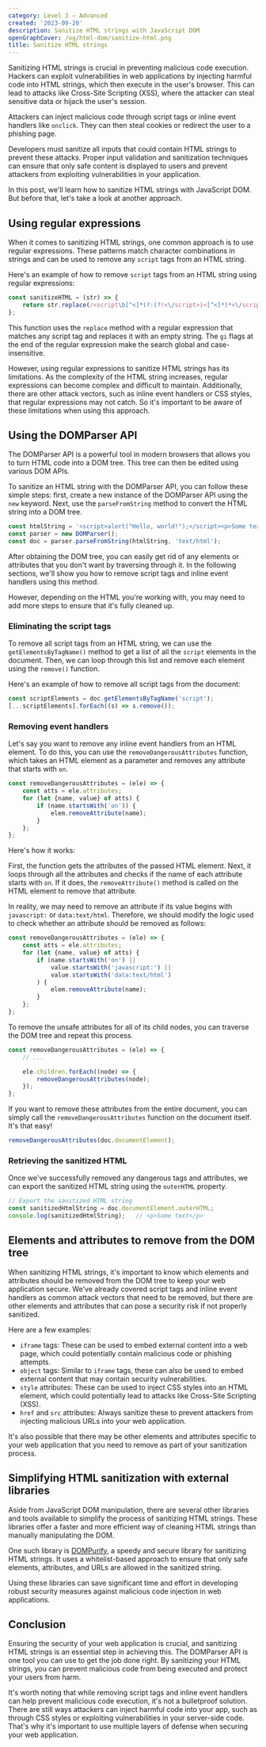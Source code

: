 ```yaml
---
category: Level 3 — Advanced
created: '2023-09-20'
description: Sanitize HTML strings with JavaScript DOM
openGraphCover: /og/html-dom/sanitize-html.png
title: Sanitize HTML strings
---
```


Sanitizing HTML strings is crucial in preventing malicious code execution. Hackers can exploit vulnerabilities in web applications by injecting harmful code into HTML strings, which then execute in the user's browser. This can lead to attacks like Cross-Site Scripting (XSS), where the attacker can steal sensitive data or hijack the user's session.

Attackers can inject malicious code through script tags or inline event handlers like `onclick`. They can then steal cookies or redirect the user to a phishing page.

Developers must sanitize all inputs that could contain HTML strings to prevent these attacks. Proper input validation and sanitization techniques can ensure that only safe content is displayed to users and prevent attackers from exploiting vulnerabilities in your application.

In this post, we'll learn how to sanitize HTML strings with JavaScript DOM. But before that, let's take a look at another approach.

## Using regular expressions

When it comes to sanitizing HTML strings, one common approach is to use regular expressions. These patterns match character combinations in strings and can be used to remove any `script` tags from an HTML string.

Here's an example of how to remove `script` tags from an HTML string using regular expressions:

```js
const sanitizeHTML = (str) => {
    return str.replace(/<script\b[^<]*(?:(?!<\/script>)<[^<]*)*<\/script>/gi, '');
};
```

This function uses the `replace` method with a regular expression that matches any script tag and replaces it with an empty string. The `gi` flags at the end of the regular expression make the search global and case-insensitive.

However, using regular expressions to sanitize HTML strings has its limitations. As the complexity of the HTML string increases, regular expressions can become complex and difficult to maintain. Additionally, there are other attack vectors, such as inline event handlers or CSS styles, that regular expressions may not catch. So it's important to be aware of these limitations when using this approach.

## Using the DOMParser API

The DOMParser API is a powerful tool in modern browsers that allows you to turn HTML code into a DOM tree. This tree can then be edited using various DOM APIs.

To sanitize an HTML string with the DOMParser API, you can follow these simple steps: first, create a new instance of the DOMParser API using the `new` keyword. Next, use the `parseFromString` method to convert the HTML string into a DOM tree.

```js
const htmlString = '<script>alert("Hello, world!");</script><p>Some text</p>';
const parser = new DOMParser();
const doc = parser.parseFromString(htmlString, 'text/html');
```

After obtaining the DOM tree, you can easily get rid of any elements or attributes that you don't want by traversing through it. In the following sections, we'll show you how to remove script tags and inline event handlers using this method.

However, depending on the HTML you're working with, you may need to add more steps to ensure that it's fully cleaned up.

### Eliminating the script tags

To remove all script tags from an HTML string, we can use the `getElementsByTagName()` method to get a list of all the `script` elements in the document. Then, we can loop through this list and remove each element using the `remove()` function.

Here's an example of how to remove all script tags from the document:

```js
const scriptElements = doc.getElementsByTagName('script');
[...scriptElements].forEach((s) => s.remove());
```

### Removing event handlers

Let's say you want to remove any inline event handlers from an HTML element. To do this, you can use the `removeDangerousAttributes` function, which takes an HTML element as a parameter and removes any attribute that starts with `on`.

```js
const removeDangerousAttributes = (ele) => {
    const atts = ele.attributes;
    for (let {name, value} of atts) {
        if (name.startsWith('on')) {
            elem.removeAttribute(name);
        }
    };
};
```

Here's how it works:

First, the function gets the attributes of the passed HTML element. Next, it loops through all the attributes and checks if the name of each attribute starts with `on`. If it does, the `removeAttribute()` method is called on the HTML element to remove that attribute.

In reality, we may need to remove an attribute if its value begins with `javascript:` or `data:text/html`. Therefore, we should modify the logic used to check whether an attribute should be removed as follows:

```js
const removeDangerousAttributes = (ele) => {
    const atts = ele.attributes;
    for (let {name, value} of atts) {
        if (name.startsWith('on') ||
            value.startsWith('javascript:') ||
            value.startsWith('data:text/html')
        ) {
            elem.removeAttribute(name);
        }
    };
};
```

To remove the unsafe attributes for all of its child nodes, you can traverse the DOM tree and repeat this process.

```js
const removeDangerousAttributes = (ele) => {
    // ...

    ele.children.forEach((node) => {
        removeDangerousAttributes(node);
    });
};
```

If you want to remove these attributes from the entire document, you can simply call the `removeDangerousAttributes` function on the document itself. It's that easy!

```js
removeDangerousAttributes(doc.documentElement);
```

### Retrieving the sanitized HTML

Once we've successfully removed any dangerous tags and attributes, we can export the sanitized HTML string using the `outerHTML` property.

```js
// Export the sanitized HTML string
const sanitizedHtmlString = doc.documentElement.outerHTML;
console.log(sanitizedHtmlString);   // <p>Some text</p>
```

## Elements and attributes to remove from the DOM tree

When sanitizing HTML strings, it's important to know which elements and attributes should be removed from the DOM tree to keep your web application secure. We've already covered script tags and inline event handlers as common attack vectors that need to be removed, but there are other elements and attributes that can pose a security risk if not properly sanitized.

Here are a few examples:

-   `iframe` tags: These can be used to embed external content into a web page, which could potentially contain malicious code or phishing attempts.
-   `object` tags: Similar to `iframe` tags, these can also be used to embed external content that may contain security vulnerabilities.
-   `style` attributes: These can be used to inject CSS styles into an HTML element, which could potentially lead to attacks like Cross-Site Scripting (XSS).
-   `href` and `src` attributes: Always sanitize these to prevent attackers from injecting malicious URLs into your web application.

It's also possible that there may be other elements and attributes specific to your web application that you need to remove as part of your sanitization process.

## Simplifying HTML sanitization with external libraries

Aside from JavaScript DOM manipulation, there are several other libraries and tools available to simplify the process of sanitizing HTML strings. These libraries offer a faster and more efficient way of cleaning HTML strings than manually manipulating the DOM.

One such library is [DOMPurify](https://github.com/cure53/DOMPurify), a speedy and secure library for sanitizing HTML strings. It uses a whitelist-based approach to ensure that only safe elements, attributes, and URLs are allowed in the sanitized string.

Using these libraries can save significant time and effort in developing robust security measures against malicious code injection in web applications.

## Conclusion

Ensuring the security of your web application is crucial, and sanitizing HTML strings is an essential step in achieving this. The DOMParser API is one tool you can use to get the job done right. By sanitizing your HTML strings, you can prevent malicious code from being executed and protect your users from harm.

It's worth noting that while removing script tags and inline event handlers can help prevent malicious code execution, it's not a bulletproof solution. There are still ways attackers can inject harmful code into your app, such as through CSS styles or exploiting vulnerabilities in your server-side code. That's why it's important to use multiple layers of defense when securing your web application.
